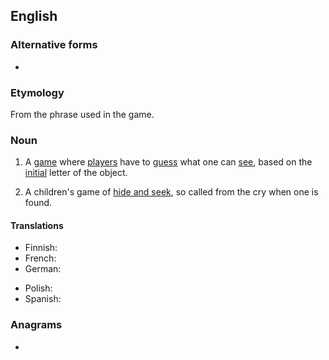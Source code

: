 {{also|I-spy}}
==English==
{{wikipedia}}

===Alternative forms===
* {{alter|en|I-spy}}

===Etymology===
From the phrase {{m|en|I spy with my little eye}} used in the game.

===Noun===
{{en-noun|-}}

# {{lb|en|games}} A [[game]] where [[player]]s have to [[guess]] what one can [[see]], based on the [[initial]] letter of the object.
#: {{ux|en|- Let's play '''I spy'''! [[I spy with my little eye]] something beginning with W.<br>- Is it a watering-can?}}
#: {{hyper|en|guessing game}}
# {{lb|en|games|archaic}} A children's game of [[hide and seek]], so called from the cry when one is found. <!--Chambers 1908-->

====Translations====
{{trans-top|guessing game}}
* Finnish: {{t-needed|fi}}
* French: {{t-needed|fr}}
* German: {{t|de|ich sehe was, was du nicht siehst}}
{{trans-mid}}
* Polish: {{t-needed|pl}}
* Spanish: {{t|es|veo veo|m}}
{{trans-bottom}}

===Anagrams===
* {{anagrams|en|a=ipsy|Yips|Ypsi|yips}}